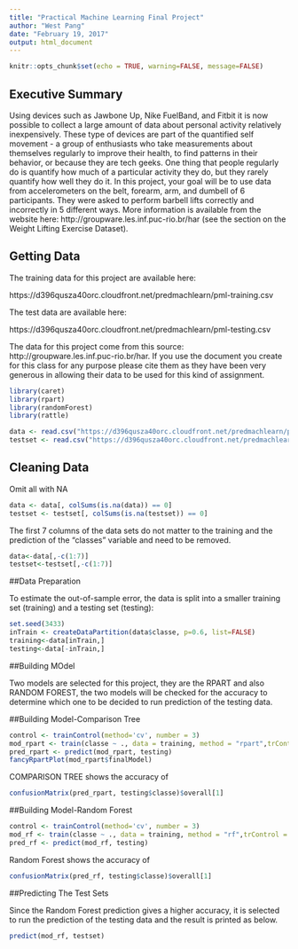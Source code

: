 ---
title: "Practical Machine Learning Final Project"
author: "West Pang"
date: "February 19, 2017"
output: html_document
---

```{r setup, include=FALSE}
knitr::opts_chunk$set(echo = TRUE, warning=FALSE, message=FALSE)
```

## Executive Summary

Using devices such as Jawbone Up, Nike FuelBand, and Fitbit it is now possible to collect a large amount of data about personal activity relatively inexpensively. These type of devices are part of the quantified self movement - a group of enthusiasts who take measurements about themselves regularly to improve their health, to find patterns in their behavior, or because they are tech geeks. One thing that people regularly do is quantify how much of a particular activity they do, but they rarely quantify how well they do it. In this project, your goal will be to use data from accelerometers on the belt, forearm, arm, and dumbell of 6 participants. They were asked to perform barbell lifts correctly and incorrectly in 5 different ways. More information is available from the website here: http://groupware.les.inf.puc-rio.br/har (see the section on the Weight Lifting Exercise Dataset).


## Getting Data

The training data for this project are available here:

https://d396qusza40orc.cloudfront.net/predmachlearn/pml-training.csv

The test data are available here:

https://d396qusza40orc.cloudfront.net/predmachlearn/pml-testing.csv


The data for this project come from this source: http://groupware.les.inf.puc-rio.br/har. If you use the document you create for this class for any purpose please cite them as they have been very generous in allowing their data to be used for this kind of assignment.

```{r echo=TRUE, warning=FALSE}
library(caret)
library(rpart)
library(randomForest)
library(rattle)

data <- read.csv("https://d396qusza40orc.cloudfront.net/predmachlearn/pml-training.csv", na.strings = c("NA", "","#DIV/0!"))
testset <- read.csv("https://d396qusza40orc.cloudfront.net/predmachlearn/pml-testing.csv", na.strings = c("NA", "","#DIV/0!"))

```

## Cleaning Data

Omit all with NA
```{r echo=TRUE}
data <- data[, colSums(is.na(data)) == 0]
testset <- testset[, colSums(is.na(testset)) == 0]

```

The first 7 columns of the data sets do not matter to the training and the prediction of the "classes" variable and need to be removed.

```{r echo=TRUE}
data<-data[,-c(1:7)]
testset<-testset[,-c(1:7)]

```

##Data Preparation

To estimate the out-of-sample error, the data is split into a smaller training set (training) and a testing set (testing):

```{r echo=TRUE}
set.seed(3433)
inTrain <- createDataPartition(data$classe, p=0.6, list=FALSE)
training<-data[inTrain,]
testing<-data[-inTrain,]
```


##Building MOdel

Two models are selected for this project, they are the RPART and also RANDOM FOREST, the two models will be checked for the accuracy to determine which one to be decided to run prediction of the testing data.

##Building Model-Comparison Tree

```{r echo=TRUE, warning=FALSE, message=FALSE}
control <- trainControl(method='cv', number = 3)
mod_rpart <- train(classe ~ ., data = training, method = "rpart",trControl = control)
pred_rpart <- predict(mod_rpart, testing)
fancyRpartPlot(mod_rpart$finalModel)
```

COMPARISON TREE shows the accuracy of
```{r echo=TRUE}
confusionMatrix(pred_rpart, testing$classe)$overall[1]
```

##Building Model-Random Forest
```{r echo=TRUE}
control <- trainControl(method='cv', number = 3)
mod_rf <- train(classe ~ ., data = training, method = "rf",trControl = control,allowParallel=TRUE,importance=TRUE)
pred_rf <- predict(mod_rf, testing)
```

Random Forest shows the accuracy of
```{r echo=TRUE}
confusionMatrix(pred_rf, testing$classe)$overall[1]
```

##Predicting The Test Sets

Since the Random Forest prediction gives a higher accuracy, it is selected to run the prediction of the testing data and the result is printed as below.
```{r echo=TRUE}
predict(mod_rf, testset)
```

